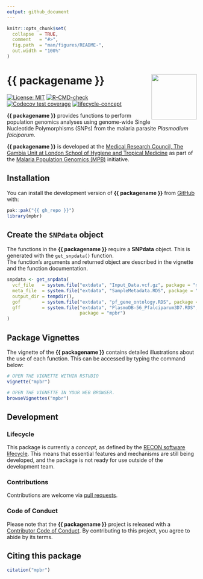 ```yaml
---
output: github_document
---
```


<!-- README.md is generated from README.Rmd. Please edit that file. -->
<!-- The code to render this README is stored in .github/workflows/render-readme.yaml -->
<!-- Variables marked with double curly braces will be transformed beforehand: -->
<!-- `packagename` is extracted from the DESCRIPTION file -->
<!-- `gh_repo` is extracted via a special environment variable in GitHub Actions -->


```r
knitr::opts_chunk$set(
  collapse  = TRUE,
  comment   = "#>",
  fig.path  = "man/figures/README-",
  out.width = "100%"
)
```

# {{ packagename }} <img src="man/figures/logo.svg" align="right" width="120" />

<!-- badges: start -->
[![License: MIT](https://img.shields.io/badge/License-MIT-yellow.svg)](https://opensource.org/license/mit/)
[![R-CMD-check](https://github.com/{{ gh_repo }}/actions/workflows/R-CMD-check.yaml/badge.svg)](https://github.com/{{ gh_repo }}/actions/workflows/R-CMD-check.yaml)
[![Codecov test coverage](https://codecov.io/gh/{{ gh_repo }}/branch/main/graph/badge.svg)](https://app.codecov.io/gh/{{ gh_repo }}?branch=main)
[![lifecycle-concept](https://raw.githubusercontent.com/reconverse/reconverse.github.io/master/images/badge-experimental.svg)](https://www.reconverse.org/lifecycle.html#concept) 
<!-- badges: end -->

**{{ packagename }}** provides functions to perform population genomics analyses using genome-wide Single Nucleotide Polymorphisms (SNPs) from the malaria parasite _Plasmodium falciparum_.

<!-- This sentence is optional and can be removed -->
**{{ packagename }}** is developed at the [Medical Research Council, The Gambia Unit at London School of Hygiene and Tropical Medicine](https://www.lshtm.ac.uk/research/units/mrc-gambia) as part of the [Malaria Population Genomics (MPB)](https://data.org/initiatives/epiverse/) initiative.

## Installation

You can install the development version of **{{ packagename }}** from
[GitHub](https://github.com/) with:

```r
pak::pak("{{ gh_repo }}")
library(mpbr)
```

## Create the `SNPdata` object
The functions in the **{{ packagename }}** require a **SNPdata** object. This is
generated with the `get_snpdata()` function.   
The function's arguments and returned object are described in the vignette and the function documentation.

```r
snpdata <- get_snpdata(
  vcf_file   = system.file("extdata", "Input_Data.vcf.gz", package = "mpbr"), 
  meta_file  = system.file("extdata", "SampleMetadata.RDS", package = "mpbr"), 
  output_dir = tempdir(), 
  gof        = system.file("extdata", "pf_gene_ontology.RDS", package = "mpbr"), 
  gff        = system.file("extdata", "PlasmoDB-56_Pfalciparum3D7.RDS",
                           package = "mpbr")
)
```

## Package Vignettes

The vignette of the **{{ packagename }}** contains detailed illustrations about the
use of each function. This can be accessed by typing the command below:

```r
# OPEN THE VIGNETTE WITHIN RSTUDIO
vignette("mpbr")

# OPEN THE VIGNETTE IN YOUR WEB BROWSER.
browseVignettes("mpbr")
```

## Development

### Lifecycle

This package is currently a *concept*, as defined by the [RECON software
lifecycle](https://www.reconverse.org/lifecycle.html). This means that essential
features and mechanisms are still being developed, and the package is not ready
for use outside of the development team.


### Contributions

Contributions are welcome via [pull requests](https://github.com/{{ gh_repo }}/pulls).

### Code of Conduct

Please note that the **{{ packagename }}** project is released with a 
[Contributor Code of Conduct](https://github.com/epiverse-trace/.github/blob/main/CODE_OF_CONDUCT.md).
By contributing to this project, you agree to abide by its terms.

## Citing this package

```r
citation("mpbr")
```
